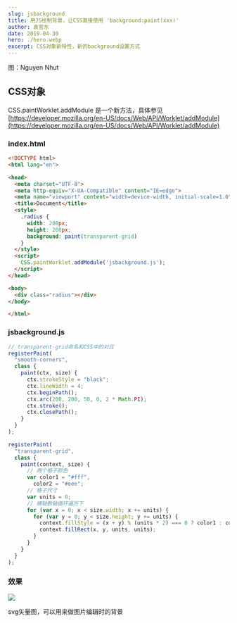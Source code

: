 ```yaml
---
slug: jsbackground
title: 用JS绘制背景，让CSS直接使用 'background:paint(xxx)'
author: 袁官东
date: 2019-04-30
hero: ./hero.webp
excerpt: CSS对象新特性，新的background设置方式
---
```

<div className={'img-desc'}>图：Nguyen Nhut</div>


## CSS对象
CSS.paintWorklet.addModule 是一个新方法，具体参见
[https://developer.mozilla.org/en-US/docs/Web/API/Worklet/addModule](https://developer.mozilla.org/en-US/docs/Web/API/Worklet/addModule)

### index.html
```html
<!DOCTYPE html>
<html lang="en">

<head>
  <meta charset="UTF-8">
  <meta http-equiv="X-UA-Compatible" content="IE=edge">
  <meta name="viewport" content="width=device-width, initial-scale=1.0">
  <title>Document</title>
  <style>
    .radius {
      width: 200px;
      height: 200px;
      background: paint(transparent-grid)
    }
  </style>
  <script>
    CSS.paintWorklet.addModule('jsbackground.js');
  </script>
</head>

<body>
  <div class="radius"></div>
</body>

</html>
```

### jsbackground.js
```js
// transparent-grid命名和CSS中的对应
registerPaint(
  "smooth-corners",
  class {
    paint(ctx, size) {
      ctx.strokeStyle = "black";
      ctx.lineWidth = 4;
      ctx.beginPath();
      ctx.arc(200, 200, 50, 0, 2 * Math.PI);
      ctx.stroke();
      ctx.closePath();
    }
  }
);

registerPaint(
  "transparent-grid",
  class {
    paint(context, size) {
      // 两个格子颜色
      var color1 = "#fff",
        color2 = "#eee";
      // 格子尺寸
      var units = 8;
      // 横轴数轴循环遍历下
      for (var x = 0; x < size.width; x += units) {
        for (var y = 0; y < size.height; y += units) {
          context.fillStyle = (x + y) % (units * 2) === 0 ? color1 : color2;
          context.fillRect(x, y, units, units);
        }
      }
    }
  }
);

```
### 效果
<img src='./demo.jpg'/> 

svg矢量图，可以用来做图片编辑时的背景